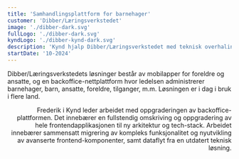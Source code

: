 ```yaml
---
title: 'Samhandlingsplattform for barnehager'
customer: 'Dibber/Læringsverkstedet'
image: './dibber-dark.svg'
fullLogo: './dibber-dark.svg'
kyndLogo: './dibber-kynd-dark.svg'
description: 'Kynd hjalp Dibber/Læringsverkstedet med teknisk overhaling av deres samhandlingsplattform for barnehager.'
startDate: '10-2024'
---
```



<PageSection heading="Samhandlingsplattform for barnehager" subheading="◃ Prosjektet">
  <Prose align="left">
    <p>
      Dibber/Læringsverkstedets løsninger består av mobilapper for foreldre og ansatte, og en
      backoffice-nettplattform hvor ledelsen administrerer barnehager, barn, ansatte, foreldre,
      tilganger, m.m. Løsningen er i dag i bruk i flere land.
    </p>
  </Prose>
</PageSection>

<PageSection heading="Frontend Tech Lead" subheading="◃ Kynds rolle">
  <Prose align="right">
    <p>
      Frederik i Kynd leder arbeidet med oppgraderingen av backoffice-plattformen. Det innebærer en
      fullstendig omskriving og oppgradering av hele frontendapplikasjonen til ny arkitektur og
      tech-stack. Arbeidet innebærer sammensatt migrering av kompleks funksjonalitet og nyutvikling
      av avanserte frontend-komponenter, samt dataflyt fra en utdatert teknisk løsning.
    </p>
  </Prose>
</PageSection>
